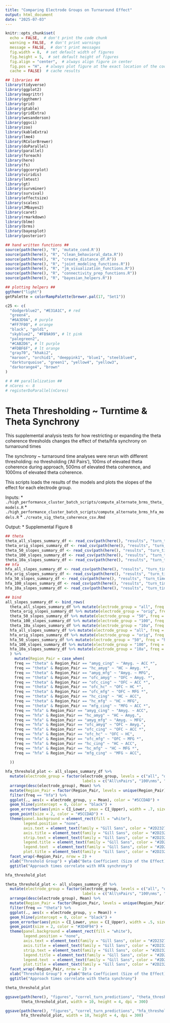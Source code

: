 ```yaml
---
title: "Comparing Electrode Groups on Turnaround Effect"
output: html_document
date: "2025-07-03"
---
```




```r
knitr::opts_chunk$set(
  echo = FALSE,  # don't print the code chunk
  warning = FALSE,  # don't print warnings
  message = FALSE,  # don't print messages
  fig.width = 8,  # set default width of figures
  fig.height = 5,  # set default height of figures
  fig.align = "center",  # always align figure in center
  fig.pos = "H",  # always plot figure at the exact location of the code chunk
  cache = FALSE)  # cache results

## libraries ##
library(tidyverse)
library(ggplot2)
library(magrittr)
library(ggthemr)
library(grid)
library(gtable)
library(gridExtra)
library(wesanderson)
library(ggsci)
library(zoo)
library(kableExtra)
library(lme4)
library(RColorBrewer)
library(doParallel)
library(parallel)
library(foreach)
library(here)
library(fs)
library(ggcorrplot)
library(viridis)
library(lmtest)
library(gt)
library(survminer)
library(survival)
library(effectsize)
library(scales)
library(JMbayes2)
library(caret)
library(rmarkdown)
library(blme)
library(brms)
library(bayesplot)
library(posterior)

## hand written functions ##
source(path(here(), "R", 'mutate_cond.R'))
source(path(here(), "R", "clean_behavioral_data.R"))
source(path(here(), "R", "create_distance_df.R"))
source(path(here(), "R", "joint_modeling_functions.R"))
source(path(here(), "R", "jm_visualization_functions.R"))
source(path(here(), "R", "connectivity_prep_functions.R"))
source(path(here(), "R", "bayesian_helpers.R"))

## plotting helpers ##
ggthemr("light")
getPalette = colorRampPalette(brewer.pal(17, "Set1"))

c25 <- c(
  "dodgerblue2", "#E31A1C", # red
  "green4",
  "#6A3D9A", # purple
  "#FF7F00", # orange
  "black", "gold1",
  "skyblue2", "#FB9A99", # lt pink
  "palegreen2",
  "#CAB2D6", # lt purple
  "#FDBF6F", # lt orange
  "gray70", "khaki2",
  "maroon", "orchid1", "deeppink1", "blue1", "steelblue4",
  "darkturquoise", "green1", "yellow4", "yellow3",
  "darkorange4", "brown"
)

# # ## parallelization ##
# nCores <- 8
# registerDoParallel(nCores)


```

# Theta Thresholding ~ Turntime & Theta Synchrony

This supplemental analysis tests for how restricting or expanding the theta coherence thresholds changes the effect of theta/hfa synchrony on turnaround times

The synchrony ~ turnaround time analyses were rerun with different thresholding: no thresholding ('All Pairs'), 100ms of elevated theta coherence during approach, 500ms of elevated theta coherence, and 1000ms of elevated theta coherence.

This scripts loads the results of the models and plots the slopes of the effect for each electrode group. 

Inputs:
* `./high_performance_cluster_batch_scripts/compute_alternate_brms_theta_models.R` 
* `./high_performance_cluster_batch_scripts/compute_alternate_brms_hfa_models.R`
* `./create_sig_theta_coherence_csv.Rmd`

Output:
* Supplemental Figure 8

```r

## theta
theta_all_slopes_summary_df <- read_csv(path(here(), "results", "turn_time_prediction", "theta_all_roi_all_elecs_slopes_summary.csv"))
theta_orig_slopes_summary_df <- read_csv(path(here(), "results", "turn_time_prediction", "theta_all_roi_orig_elecs_slopes_summary.csv"))
theta_50_slopes_summary_df <- read_csv(path(here(), "results", "turn_time_prediction", "theta_all_roi_50_elecs_slopes_summary.csv"))
theta_100_slopes_summary_df <- read_csv(path(here(), "results", "turn_time_prediction", "theta_all_roi_100_elecs_slopes_summary.csv"))
theta_10a_slopes_summary_df <- read_csv(path(here(), "results", "turn_time_prediction", "theta_all_roi_10a_elecs_slopes_summary.csv"))
## hfa
hfa_all_slopes_summary_df <- read_csv(path(here(), "results", "turn_time_prediction", "hfa_all_roi_all_elecs_slopes_summary.csv"))
hfa_orig_slopes_summary_df <- read_csv(path(here(), "results", "turn_time_prediction", "hfa_all_roi_orig_elecs_slopes_summary.csv"))
hfa_50_slopes_summary_df <- read_csv(path(here(), "results", "turn_time_prediction", "hfa_all_roi_50_elecs_slopes_summary.csv"))
hfa_100_slopes_summary_df <- read_csv(path(here(), "results", "turn_time_prediction", "hfa_all_roi_100_elecs_slopes_summary.csv"))
hfa_10a_slopes_summary_df <- read_csv(path(here(), "results", "turn_time_prediction", "hfa_all_roi_10a_elecs_slopes_summary.csv"))

## bind
all_slopes_summary_df <- bind_rows(
  theta_all_slopes_summary_df %>% mutate(electrode_group = "all", freq = "theta"),
  theta_orig_slopes_summary_df %>% mutate(electrode_group = "orig", freq = "theta"),
  theta_50_slopes_summary_df %>% mutate(electrode_group = "50", freq = "theta"),
  theta_100_slopes_summary_df %>% mutate(electrode_group = "100", freq = "theta"),
  theta_10a_slopes_summary_df %>% mutate(electrode_group = "10a", freq = "theta"),
  hfa_all_slopes_summary_df %>% mutate(electrode_group = "all", freq = "hfa"),
  hfa_orig_slopes_summary_df %>% mutate(electrode_group = "orig", freq = "hfa"),
  hfa_50_slopes_summary_df %>% mutate(electrode_group = "50", freq = "hfa"),
  hfa_100_slopes_summary_df %>% mutate(electrode_group = "100", freq = "hfa"),
  hfa_10a_slopes_summary_df %>% mutate(electrode_group = "10a", freq = "hfa")
  ) %>%
    mutate(Region_Pair = case_when(
    freq == "theta" & Region_Pair == "amyg_cing" ~ "Amyg. ~ ACC *",
    freq == "theta" & Region_Pair == "hc_amyg" ~ "HC ~ Amyg. *",
    freq == "theta" & Region_Pair == "amyg_mfg" ~ "Amyg. ~ MFG",
    freq == "theta" & Region_Pair == "ofc_amyg" ~ "OFC ~ Amyg. *",
    freq == "theta" & Region_Pair == "ofc_cing" ~ "OFC ~ ACC *",
    freq == "theta" & Region_Pair == "ofc_hc" ~ "OFC ~ HC *",
    freq == "theta" & Region_Pair == "ofc_mfg" ~ "OFC ~ MFG *",
    freq == "theta" & Region_Pair == "hc_cing" ~ "HC ~ ACC",
    freq == "theta" & Region_Pair == "hc_mfg" ~ "HC ~ MFG",
    freq == "theta" & Region_Pair == "mfg_cing" ~ "MFG ~ ACC *",
    freq == "hfa" & Region_Pair == "amyg_cing" ~ "Amyg. ~ ACC",
    freq == "hfa" & Region_Pair == "hc_amyg" ~ "HC ~ Amyg.",
    freq == "hfa" & Region_Pair == "amyg_mfg" ~ "Amyg. ~ MFG",
    freq == "hfa" & Region_Pair == "ofc_amyg" ~ "OFC ~ Amyg.",
    freq == "hfa" & Region_Pair == "ofc_cing" ~ "OFC ~ ACC *",
    freq == "hfa" & Region_Pair == "ofc_hc" ~ "OFC ~ HC",
    freq == "hfa" & Region_Pair == "ofc_mfg" ~ "OFC ~ MFG *",
    freq == "hfa" & Region_Pair == "hc_cing" ~ "HC ~ ACC",
    freq == "hfa" & Region_Pair == "hc_mfg" ~ "HC ~ MFG *",
    freq == "hfa" & Region_Pair == "mfg_cing" ~ "MFG ~ ACC",
    
  )) 
```


```r

hfa_threshold_plot <- all_slopes_summary_df %>%
  mutate(electrode_group = factor(electrode_group, levels = c("all", "orig", "10a", "50", "100"),
                                  labels = c("All\nPairs", "100\nms", "100ms\n(App.)", "500\nms", "1000\nms"))) %>%
  arrange(desc(electrode_group), Mean) %>%
  mutate(Region_Pair = factor(Region_Pair, levels = unique(Region_Pair))) %>%
  filter(freq == "hfa") %>%
  ggplot(., aes(x = electrode_group, y = Mean), color = "#5CCDAD") +
  geom_hline(yintercept = 0, color = "black") +
  geom_errorbar(aes(ymin = CI_Lower, ymax = CI_Upper), width = .7, size = .7) +
  geom_point(size = 2, color = "#5CCDAD") +
  theme(panel.background = element_rect(fill = "white"),
        legend.position = "none",
        axis.text = element_text(family = "Gill Sans", color = "#2D2327", size = 9),
        axis.title = element_text(family = "Gill Sans", color = "#2D2327", size = 10),
        strip.text = element_text(family = "Gill Sans", color = "#2D2327", size = 10),
        legend.title = element_text(family = "Gill Sans", color = "#2D2327", size = 7),
        legend.text  = element_text(family = "Gill Sans", color = "#2D2327", size = 7),
        plot.title = element_text(family = "Gill Sans", color = "#2D2327", face = 'bold', size = 10)) +
  facet_wrap(~Region_Pair, nrow = 2) +
  xlab("Threshold Group") + ylab("Beta Coefficient (Size of the Effect)") +
  ggtitle("Approach times correlate with HFA synchrony")

hfa_threshold_plot
```

```r

theta_threshold_plot <- all_slopes_summary_df %>%
  mutate(electrode_group = factor(electrode_group, levels = c("all", "orig", "10a", "50", "100"),
                                  labels = c("All\nPairs", "100\nms", "100ms\n(App.)", "500\nms", "1000\nms"))) %>%
  arrange(desc(electrode_group), Mean) %>%
  mutate(Region_Pair = factor(Region_Pair, levels = unique(Region_Pair))) %>%
  filter(freq == "theta") %>%
  ggplot(., aes(x = electrode_group, y = Mean)) +
  geom_hline(yintercept = 0, color = "black") +
  geom_errorbar(aes(ymin = CI_Lower, ymax = CI_Upper), width = .5, size = .7, color = "#3D4F94") +
  geom_point(size = 2, color = "#3D4F94") +
  theme(panel.background = element_rect(fill = "white"),
        legend.position = "none",
        axis.text = element_text(family = "Gill Sans", color = "#2D2327", size = 9),
        axis.title = element_text(family = "Gill Sans", color = "#2D2327", size = 10),
        strip.text = element_text(family = "Gill Sans", color = "#2D2327", size = 10),
        legend.title = element_text(family = "Gill Sans", color = "#2D2327", size = 7),
        legend.text  = element_text(family = "Gill Sans", color = "#2D2327", size = 7),
        plot.title = element_text(family = "Gill Sans", color = "#2D2327", face = 'bold', size = 10)) +
  facet_wrap(~Region_Pair, nrow = 2) +
  xlab("Threshold Group") + ylab("Beta Coefficient (Size of the Effect)") +
  ggtitle("Approach times correlate with theta synchrony")

theta_threshold_plot
```

```r

ggsave(path(here(), "figures", "correl_turn_predictions", "theta_threshold_plot.png"),
       theta_threshold_plot, width = 10, height = 4, dpi = 300)

ggsave(path(here(), "figures", "correl_turn_predictions", "hfa_threshold_plot.png"),
       hfa_threshold_plot, width = 10, height = 4, dpi = 300)


```
